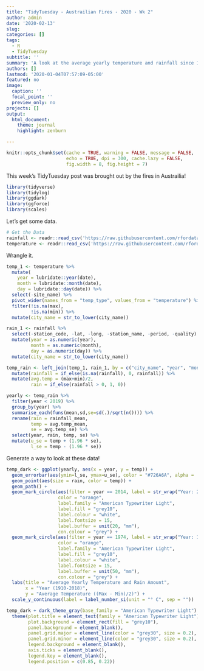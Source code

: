 ```yaml
---
title: "TidyTuesday - Austrailian Fires - 2020 - Wk 2"
author: admin
date: '2020-02-13'
slug:  
categories: []
tags:
  - R
  - TidyTuesday
subtitle: ''
summary: 'A look at the average yearly temperature and rainfall since 1910'
authors: []
lastmod: '2020-01-04T07:57:09-05:00'
featured: no
image:
  caption: ''
  focal_point: ''
  preview_only: no
projects: []
output: 
  html_document:
    theme: journal
    highlight: zenburn

---
```

```r
knitr::opts_chunk$set(cache = TRUE, warning = FALSE, message = FALSE, 
                      echo = TRUE, dpi = 300, cache.lazy = FALSE,
                      fig.width = 8, fig.height = 7)
```

This week's TidyTuesday post was brought out by the fires in Austrailia! 

```r
library(tidyverse)
library(tidylog)
library(ggdark)
library(ggforce)
library(scales)
```


Let's get some data. 

```r
# Get the Data
rainfall <- readr::read_csv('https://raw.githubusercontent.com/rfordatascience/tidytuesday/master/data/2020/2020-01-07/rainfall.csv')
temperature <- readr::read_csv('https://raw.githubusercontent.com/rfordatascience/tidytuesday/master/data/2020/2020-01-07/temperature.csv')
```

Wrangle it. 

```r
temp_1 <- temperature %>%
  mutate(
    year = lubridate::year(date), 
    month = lubridate::month(date),
    day = lubridate::day(date)) %>%
  select(-site_name) %>%
  pivot_wider(names_from = "temp_type", values_from = "temperature") %>%
  filter(!is.na(max),
         !is.na(min)) %>%
  mutate(city_name = str_to_lower(city_name))

rain_1 <- rainfall %>%
  select(-station_code, -lat, -long, -station_name, -period, -quality) %>%
  mutate(year = as.numeric(year),
         month = as.numeric(month),
         day = as.numeric(day)) %>%
  mutate(city_name = str_to_lower(city_name))

temp_rain <- left_join(temp_1, rain_1, by = c("city_name", "year", "month", "day")) %>%
  mutate(rainfall = if_else(is.na(rainfall), 0, rainfall)) %>%
  mutate(avg.temp = (max+min)/2,
         rain = if_else(rainfall > 0, 1, 0))

yearly <- temp_rain %>%
  filter(year < 2019) %>%
  group_by(year) %>%
  summarise_each(funs(mean,sd,se=sd(.)/sqrt(n()))) %>%
  rename(rain = rainfall_mean,
         temp = avg.temp_mean,
         se = avg.temp_se) %>%
  select(year, rain, temp, se) %>%
  mutate(u_se = temp + (1.96 * se),
         l_se = temp - (1.96 * se))
```

Generate a way to look at these data!

```r
temp_dark <- ggplot(yearly, aes(x = year, y = temp)) +
  geom_errorbar(aes(ymin=l_se, ymax=u_se), color = "#726A6A", alpha = .2) +
  geom_point(aes(size = rain, color = temp)) +
  geom_path() +
  geom_mark_circle(aes(filter = year == 2014, label = str_wrap("Year: 2014: 18.25C Highest Average Temp")), 
                   color = "orange", 
                   label.family = "American Typewriter Light",
                   label.fill = "grey10",
                   label.colour = "white",
                   label.fontsize = 15,
                   label.buffer = unit(20, "mm"),
                   con.colour = "grey") +
  geom_mark_circle(aes(filter = year == 1974, label = str_wrap("Year: 1974: 2.22mm Highest Rainfall")), 
                   color = "orange", 
                   label.family = "American Typewriter Light",
                   label.fill = "grey10",
                   label.colour = "white",
                   label.fontsize = 15,
                   label.buffer = unit(50, "mm"),
                   con.colour = "grey") +
  labs(title = "Average Yearly Temperature and Rain Amount",
       x = "Year (1910-2018)",
       y = "Average Temperature ((Max - Min)/2)") +
  scale_y_continuous(label = label_number_si(unit = "° C", sep = ""))

temp_dark + dark_theme_gray(base_family = "American Typewriter Light") + 
  theme(plot.title = element_text(family = "American Typewriter Light"),
        plot.background = element_rect(fill = "grey10"),
        panel.background = element_blank(),
        panel.grid.major = element_line(color = "grey30", size = 0.2),
        panel.grid.minor = element_line(color = "grey30", size = 0.2),
        legend.background = element_blank(),
        axis.ticks = element_blank(),
        legend.key = element_blank(),
        legend.position = c(0.85, 0.22)) 
```

